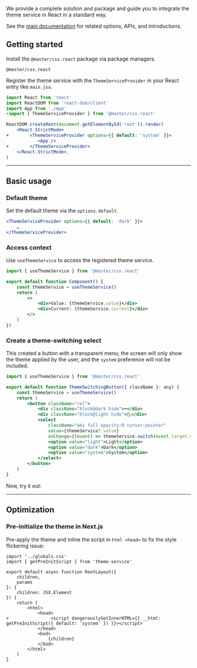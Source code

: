 
We provide a complete solution and package and guide you to integrate the theme service in React in a standard way.

See the [main documentation](/docs/theme-service) for related options, APIs, and introductions.

## Getting started
Install the `@master/css.react` package via package managers.
```install
@master/css.react
```
Register the theme service with the `ThemeServiceProvider` in your React entry like `main.jsx`.
```jsx
import React from 'react'
import ReactDOM from 'react-dom/client'
import App from './App'
+import { ThemeServiceProvider } from '@master/css.react'

ReactDOM.createRoot(document.getElementById('root')).render(
    <React.StrictMode>
+        <ThemeServiceProvider options={{ default: 'system' }}>
            <App />
+        </ThemeServiceProvider>
    </React.StrictMode>,
)
```

---

## Basic usage

### Default theme
Set the default theme via the `options.default`.
```jsx
<ThemeServiceProvider options={{ default: 'dark' }}>
    …
</ThemeServiceProvider>
```

### Access context
Use `useThemeService` to access the registered theme service.
```jsx
import { useThemeService } from '@master/css.react'

export default function Component() {
    const themeService = useThemeService()
    return (
        <>
            <div>Value: {themeService.value}</div>
            <div>Current: {themeService.current}</div>
        </>
    )
})
```

### Create a theme-switching select
This created a button with a transparent menu; the screen will only show the theme applied by the user, and the `system` preference will not be included.
```jsx
import { useThemeService } from '@master/css.react'

export default function ThemeSwitchingButton({ className }: any) {
    const themeService = useThemeService()
    return (
        <button className="rel">
            <div className="block@dark hide">☀️</div>
            <div className="block@light hide">🌜</div>
            <select
                className="abs full opacity:0 cursor:pointer"
                value={themeService?.value}
                onChange={(event) => themeService.switch(event.target.value)}>
                <option value="light">Light</option>
                <option value="dark">Dark</option>
                <option value="system">System</option>
            </select>
        </button>
    )
}
```
Now, try it out:
<Demo>
    <ThemeButton />
</Demo>

---

## Optimization

### Pre-initialize the theme in Next.js
Pre-apply the theme and inline the script in `html <head>` to fix the style flickering issue:
```tsx name=app/layout.tsx
import '../globals.css'
import { getPreInitScript } from 'theme-service'

export default async function RootLayout({
    children,
    params
}: {
    children: JSX.Element
}) {
    return (
        <html>
            <head>
+                <script dangerouslySetInnerHTML={{ __html: getPreInitScript({ default: 'system' }) }}></script>
            </head>
            <bod>
                {children}
            </bod>
        </html>
    )
}
```